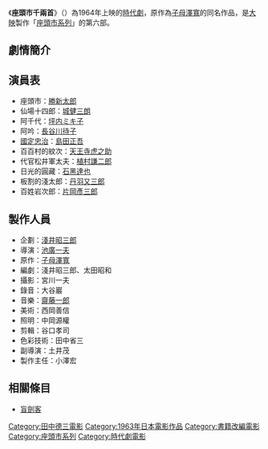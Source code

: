 {{Infobox Film
|片名          = 座頭市千兩首
|電影原名      = 座頭市千両首
|圖像          = 座頭市千兩首.jpg
|圖像說明      = 電影海報
|導演          = [[池廣一夫|池廣一夫]]
|監製          = [[淺井昭三郎|淺井昭三郎]] 
|製片          = 
|編劇          = 淺井昭三郎<br>[[太田昭和|太田昭和]]
|劇本          = 
|故事          = 
|原著          = [[子母澤寬|子母澤寬]]
|旁白          = 
|統籌          = 
|主演          = [[勝新太郎|勝新太郎]]<br>[[若山富三郎|城健三朗]]<br>[[坪内ミキ子|坪内ミキ子]]<br>[[長谷川待子|長谷川待子]]
|分級          = 
|副標題        = 
|主題曲        = 
|片頭曲        = 
|片尾曲        = 
|配樂          = [[伊福部昭|伊福部昭]]
|攝影          = [[宮川一夫|宮川一夫]]
|剪輯          = 
|製片商        = [[大映|大映京都]]
|發行商        = 大映京都
|上映日期      = {{Film date|1963|3|14|日本}}
|發行日期      = 
|片長          = 83分鐘
|產地          = [[日本|日本]]
|語言          = [[日語|日語]]
|官方網站      = 
|預算          = 
|票房          = 
|前集          = [[座頭市喧嘩旅|座頭市喧嘩旅]]
|續集          = [[座頭市恣意風箏|座頭市恣意風箏]]
|中國大陸片名  = 
|港澳片名      = 
|新馬片名      = 
|臺灣片名      = 
|sarft_id    = 
|amg_id      = 
|imdb_id     = 
}}

{{japanese|座頭市千両首|Zatōichi senryō-kubi|Zatoichi And The Chest Of Gold}}
《'''座頭市千兩首'''》（{{lang|ja|座頭市千両首}}）為1964年上映的[[時代劇|時代劇]]，原作為[[子母澤寬|子母澤寬]]的同名作品，是[[大映|大映]]製作「[[盲劍客|座頭市系列]]」的第六部。

==劇情簡介==

==演員表==
*座頭市：[[勝新太郎|勝新太郎]]
*仙場十四郎：[[若山富三郎|城健三朗]]
*阿千代：[[坪内ミキ子|坪内ミキ子]]
*阿吟：[[長谷川待子|長谷川待子]]
*[[國定忠治|國定忠治]]：[[島田正吾|島田正吾]]
*百百村的紋次：[[天王寺虎之助|天王寺虎之助]]
*代官松井軍太夫：[[植村謙二郎|植村謙二郎]]
*日光的圓藏：[[石黑達也|石黑達也]]
*板割的淺太郎：[[丹羽又三郎|丹羽又三郎]]
*百姓岩次郎：[[片岡彥三郎|片岡彥三郎]]

==製作人員==
*企劃：[[淺井昭三郎|淺井昭三郎]]
*導演：[[池廣一夫|池廣一夫]]
*原作：[[子母澤寬|子母澤寬]]
*編劇：淺井昭三郎、太田昭和
*攝影：宮川一夫
*錄音：大谷巖
*音樂：[[齋藤一郎|齋藤一郎]]
*美術：西岡善信
*照明：中岡源權
*剪輯：谷口孝司
*色彩技術：田中省三
*副導演：土井茂
*製作主任：小澤宏

==相關條目==
*[[盲劍客|盲劍客]]

{{座頭市}}
{{DEFAULTSORT:Shin Zatōichi monogatari}}
[[Category:田中德三電影|Category:田中德三電影]]
[[Category:1963年日本電影作品|Category:1963年日本電影作品]]
[[Category:書籍改編電影|Category:書籍改編電影]]
[[Category:座頭市系列|Category:座頭市系列]]
[[Category:時代劇電影|Category:時代劇電影]]